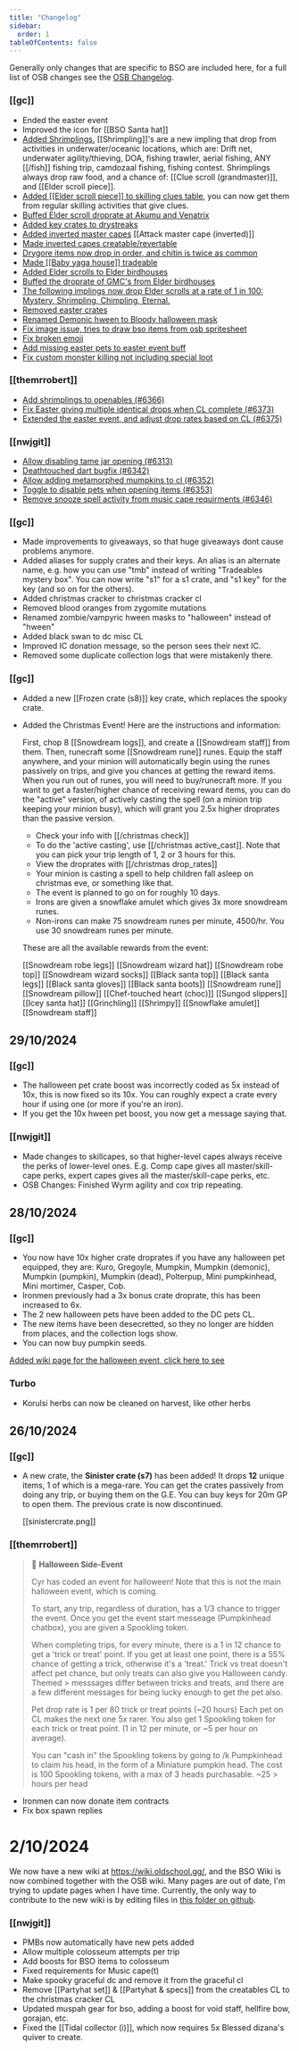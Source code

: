 ```yaml
---
title: "Changelog"
sidebar:
  order: 1
tableOfContents: false
---
```



Generally only changes that are specific to BSO are included here, for a full list of OSB changes see the [OSB Changelog](/changelog).

<Update
	date="11/05/2025"
	firstHash="75ddf64d7e28b473e937426dbe058af72f619421"
	secondHash="368cf0543179ebdffa4e46a3301be26c2f9df999"
	isNew
/>

### [[gc]]

- Ended the easter event
- Improved the icon for [[BSO Santa hat]]
- [Added Shrimplings.](https://github.com/oldschoolgg/oldschoolbot/commit/837953ec4) [[Shrimpling]]'s are a new impling that drop from activities
in underwater/oceanic locations, which are: Drift net, underwater agility/thieving, DOA, fishing trawler, aerial fishing, ANY [[/fish]]
fishing trip, camdozaal fishing, fishing contest. Shrimplings always drop raw food, and a chance of: [[Clue scroll (grandmaster)]], and [[Elder scroll piece]].
- [Added [[Elder scroll piece]] to skilling clues table](https://github.com/oldschoolgg/oldschoolbot/commit/110614417), you can now get them from regular skilling activities that give clues.
- [Buffed Elder scroll droprate at Akumu and Venatrix](https://github.com/oldschoolgg/oldschoolbot/commit/97421eba3)
- [Added key crates to drystreaks](https://github.com/oldschoolgg/oldschoolbot/commit/9b96ff1d8) 
- [Added inverted master capes](https://github.com/oldschoolgg/oldschoolbot/commit/89fba5214) [[Attack master cape (inverted)]]
- [Made inverted capes creatable/revertable](https://github.com/oldschoolgg/oldschoolbot/commit/339a11486)
- [Drygore items now drop in order, and chitin is twice as common](https://github.com/oldschoolgg/oldschoolbot/commit/d7b260448) 
- [Made [[Baby yaga house]] tradeable](https://github.com/oldschoolgg/oldschoolbot/commit/b91b93835) 
- [Added Elder scrolls to Elder birdhouses](https://github.com/oldschoolgg/oldschoolbot/commit/5a194e252)
- [Buffed the droprate of GMC's from Elder birdhouses](https://github.com/oldschoolgg/oldschoolbot/commit/5a194e252)
- [The following implings now drop Elder scrolls at a rate of 1 in 100: Mystery, Shrimpling, Chimpling, Eternal.](https://github.com/oldschoolgg/oldschoolbot/commit/25c105cbf) 
- [Removed easter crates](https://github.com/oldschoolgg/oldschoolbot/commit/5688db4ad) 
- [Renamed Demonic hween to Bloody halloween mask](https://github.com/oldschoolgg/oldschoolbot/commit/5b18ec259) 
- [Fix image issue, tries to draw bso items from osb spritesheet](https://github.com/oldschoolgg/oldschoolbot/commit/49c163caa)
- [Fix broken emoji](https://github.com/oldschoolgg/oldschoolbot/commit/425a5c93d) 
- [Add missing easter pets to easter event buff](https://github.com/oldschoolgg/oldschoolbot/commit/03d98075f) 
- [Fix custom monster killing not including special loot](https://github.com/oldschoolgg/oldschoolbot/commit/5ea6a2b19) 

### [[themrrobert]]

- [Add shrimplings to openables (#6366)](https://github.com/oldschoolgg/oldschoolbot/commit/658f86302) 
- [Fix Easter giving multiple identical drops when CL complete (#6373)](https://github.com/oldschoolgg/oldschoolbot/commit/0c7e9c906)
- [Extended the easter event, and adjust drop rates based on CL (#6375)](https://github.com/oldschoolgg/oldschoolbot/commit/df2cac9c9)

### [[nwjgit]]

- [Allow disabling tame jar opening (#6313)](https://github.com/oldschoolgg/oldschoolbot/commit/5ff26a3c5)
- [Deathtouched dart bugfix (#6342)](https://github.com/oldschoolgg/oldschoolbot/commit/d293c3f8e) 
- [Allow adding metamorphed mumpkins to cl (#6352)](https://github.com/oldschoolgg/oldschoolbot/commit/a5e4da866)
- [Toggle to disable pets when opening items (#6353)](https://github.com/oldschoolgg/oldschoolbot/commit/57a920c6b)
- [Remove snooze spell activity from music cape requirments (#6346)](https://github.com/oldschoolgg/oldschoolbot/commit/5f2ef5569) 

<Update
	date="29/12/2024"
	firstHash="837e89eacb67e6f187c5ac1d851bdf010c8c940c"
	secondHash="75ddf64d7e28b473e937426dbe058af72f619421"
/>

### [[gc]]

- Made improvements to giveaways, so that huge giveaways dont cause problems anymore.
- Added aliases for supply crates and their keys. An alias is an alternate name, e.g. how you can use "tmb" instead of writing "Tradeables mystery box". You can now write "s1" for a s1 crate, and "s1 key" for the key (and so on for the others).
- Added christmas cracker to christmas cracker cl
- Removed blood oranges from zygomite mutations
- Renamed zombie/vampyric hween masks to "halloween" instead of "hween"
- Added black swan to dc misc CL
- Improved IC donation message, so the person sees their next IC.
- Removed some duplicate collection logs that were mistakenly there.

<Update
	date="18/12/2024"
	firstHash="dd98c03c941d4a45e544390d2833c4cfc0e9c843"
	secondHash="837e89eacb67e6f187c5ac1d851bdf010c8c940c"
/>

### [[gc]]

- Added a new [[Frozen crate (s8)]] key crate, which replaces the spooky crate.
- Added the Christmas Event! Here are the instructions and information:

  First, chop 8 [[Snowdream logs]], and create a [[Snowdream staff]] from them. Then, runecraft some [[Snowdream rune]] runes. Equip the staff anywhere, and your minion will automatically begin using the runes passively on trips, and give you chances at getting the reward items. When you run out of runes, you will need to buy/runecraft more. If you want to get a faster/higher chance of receiving reward items, you can do the "active" version, of actively casting the spell (on a minion trip keeping your minion busy), which will grant you 2.5x higher droprates than the passive version.

  - Check your info with [[/christmas check]]
  - To do the 'active casting', use [[/christmas active_cast]]. Note that you can pick your trip length of 1, 2 or 3 hours for this.
  - View the droprates with [[/christmas drop_rates]]
  - Your minion is casting a spell to help children fall asleep on christmas eve, or something like that.
  - The event is planned to go on for roughly 10 days.
  - Irons are given a snowflake amulet which gives 3x more snowdream runes.
  - Non-irons can make 75 snowdream runes per minute, 4500/hr. You use 30 snowdream runes per minute.

  These are all the available rewards from the event:

  [[Snowdream robe legs]] [[Snowdream wizard hat]] [[Snowdream robe top]] [[Snowdream wizard socks]] [[Black santa top]] [[Black santa legs]] [[Black santa gloves]] [[Black santa boots]] [[Snowdream rune]] [[Snowdream pillow]] [[Chef-touched heart (choc)]] [[Sungod slippers]] [[Icey santa hat]] [[Grinchling]] [[Shrimpy]] [[Snowflake amulet]] [[Snowdream staff]]

## 29/10/2024

### [[gc]]

- The halloween pet crate boost was incorrectly coded as 5x instead of 10x, this is now fixed so its 10x. You can roughly expect a crate every hour if using one (or more if you're an iron).
- If you get the 10x hween pet boost, you now get a message saying that.

### [[nwjgit]]

- Made changes to skillcapes, so that higher-level capes always receive the perks of lower-level ones. E.g. Comp cape gives all master/skill-cape perks, expert capes gives all the master/skill-cape perks, etc.
- OSB Changes: Finished Wyrm agility and cox trip repeating.

## 28/10/2024

### [[gc]]

- You now have 10x higher crate droprates if you have any halloween pet equipped, they are: Kuro, Gregoyle, Mumpkin, Mumpkin (demonic), Mumpkin (pumpkin), Mumpkin (dead), Polterpup, Mini pumpkinhead, Mini mortimer, Casper, Cob.
- Ironmen previously had a 3x bonus crate droprate, this has been increased to 6x.
- The 2 new halloween pets have been added to the DC pets CL.
- The new items have been desecretted, so they no longer are hidden from places, and the collection logs show.
- You can now buy pumpkin seeds.

[Added wiki page for the halloween event, click here to see](/bso/miscelleanous/events/#halloween-2024)

### Turbo

- Korulsi herbs can now be cleaned on harvest, like other herbs

## 26/10/2024

### [[gc]]

- A new crate, the **Sinister crate (s7)** has been added! It drops **12** unique items, 1 of which is a mega-rare. You can get the crates passively from doing any trip, or buying them on the G.E. You can buy keys for 20m GP to open them. The previous crate is now discontinued.

  [[sinistercrate.png]]

### [[themrrobert]]

> 🎃 **Halloween Side-Event**
>
> Cyr has coded an event for halloween! Note that this is not the main halloween event, which is coming.
>
> To start, any trip, regardless of duration, has a 1/3 chance to trigger the event. Once you get the event start messeage (Pumpkinhead chatbox), you are given a Spookling token.
>
> When completing trips, for every minute, there is a 1 in 12 chance to get a 'trick or treat' point. If you get at least one point, there is a 55% chance of getting a trick, otherwise it's a 'treat.' Trick vs treat doesn't affect pet chance, but only treats can also give you Halloween candy. Themed > messsages differ between tricks and treats, and there are a few different messages for being lucky enough to get the pet also.
>
> Pet drop rate is 1 per 80 trick or treat points (~20 hours) Each pet on CL makes the next one 5x rarer. You also get 1 Spookling token for each trick or treat point. (1 in 12 per minute, or ~5 per hour on average).
>
> You can "cash in" the Spookling tokens by going to /k Pumpkinhead to claim his head, in the form of a Miniature pumpkin head. The cost is 100 Spookling tokens, with a max of 3 heads purchasable. ~25 > hours per head

- Ironmen can now donate item contracts
- Fix box spawn replies

# 2/10/2024

We now have a new wiki at https://wiki.oldschool.gg/, and the BSO Wiki is now combined together with the OSB wiki. Many pages are out of date, I'm trying to update pages when I have time. Currently, the only way to contribute to the new wiki is by editing files in [this folder on github](https://github.com/oldschoolgg/oldschoolbot/tree/master/docs/src/content/docs).

### [[nwjgit]]

- PMBs now automatically have new pets added
- Allow multiple colosseum attempts per trip
- Add boosts for BSO items to colosseum
- Fixed requirements for Music cape(t)
- Make spooky graceful dc and remove it from the graceful cl
- Remove [[Partyhat set]] & [[Partyhat & specs]] from the creatables CL to the christmas cracker CL
- Updated muspah gear for bso, adding a boost for void staff, hellfire bow, gorajan, etc.
- Fixed the [[Tidal collector (i)]], which now requires 5x Blessed dizana's quiver to create.
